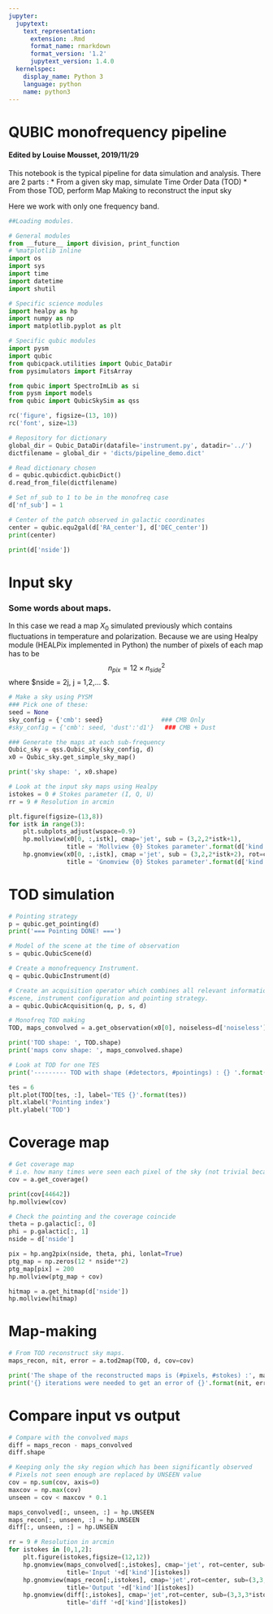 ```yaml
---
jupyter:
  jupytext:
    text_representation:
      extension: .Rmd
      format_name: rmarkdown
      format_version: '1.2'
      jupytext_version: 1.4.0
  kernelspec:
    display_name: Python 3
    language: python
    name: python3
---
```


<!-- #region -->
# QUBIC monofrequency pipeline


#### Edited by Louise Mousset, 2019/11/29

This notebook is the typical pipeline for data simulation and analysis. There are 2 parts :
* From a given sky map, simulate Time Order Data (TOD) 
* From those TOD, perform Map Making to reconstruct the input sky

Here we work with only one frequency band.
<!-- #endregion -->

```python
##Loading modules. 

# General modules
from __future__ import division, print_function
# %matplotlib inline
import os
import sys
import time
import datetime
import shutil

# Specific science modules
import healpy as hp
import numpy as np
import matplotlib.pyplot as plt

# Specific qubic modules
import pysm
import qubic
from qubicpack.utilities import Qubic_DataDir
from pysimulators import FitsArray

from qubic import SpectroImLib as si
from pysm import models
from qubic import QubicSkySim as qss

rc('figure', figsize=(13, 10))
rc('font', size=13)
```

```python
# Repository for dictionary
global_dir = Qubic_DataDir(datafile='instrument.py', datadir='../')
dictfilename = global_dir + 'dicts/pipeline_demo.dict'

# Read dictionary chosen
d = qubic.qubicdict.qubicDict()
d.read_from_file(dictfilename)

# Set nf_sub to 1 to be in the monofreq case
d['nf_sub'] = 1

# Center of the patch observed in galactic coordinates
center = qubic.equ2gal(d['RA_center'], d['DEC_center'])
print(center)

print(d['nside'])
```

# Input sky
### Some words about maps.

In this case we read a map $X_0$ simulated previously which contains fluctuations in temperature and polarization. Because we are using Healpy module (HEALPix implemented in Python) the number of pixels of each map has to be $$n_{pix} = 12 \times n_{side}^2$$ where $nside = 2\times j, \qquad j = 1,2,... $.

```python
# Make a sky using PYSM
### Pick one of these:
seed = None
sky_config = {'cmb': seed}                ### CMB Only
#sky_config = {'cmb': seed, 'dust':'d1'}   ### CMB + Dust

### Generate the maps at each sub-frequency
Qubic_sky = qss.Qubic_sky(sky_config, d)
x0 = Qubic_sky.get_simple_sky_map()

print('sky shape: ', x0.shape)

# Look at the input sky maps using Healpy
istokes = 0 # Stokes parameter (I, Q, U)
rr = 9 # Resolution in arcmin

plt.figure(figsize=(13,8))
for istk in range(3):
    plt.subplots_adjust(wspace=0.9)
    hp.mollview(x0[0, :,istk], cmap='jet', sub = (3,2,2*istk+1), 
                title = 'Mollview {0} Stokes parameter'.format(d['kind'][istk]))
    hp.gnomview(x0[0, :,istk], cmap ='jet', sub = (3,2,2*istk+2), rot=center, reso=rr, 
                title = 'Gnomview {0} Stokes parameter'.format(d['kind'][istk]))
```

# TOD simulation

```python
# Pointing strategy
p = qubic.get_pointing(d)
print('=== Pointing DONE! ===')

# Model of the scene at the time of observation
s = qubic.QubicScene(d)

# Create a monofrequency Instrument.
q = qubic.QubicInstrument(d)

# Create an acquisition operator which combines all relevant information
#scene, instrument configuration and pointing strategy. 
a = qubic.QubicAcquisition(q, p, s, d)

# Monofreq TOD making
TOD, maps_convolved = a.get_observation(x0[0], noiseless=d['noiseless'])#, convolution = True)

print('TOD shape: ', TOD.shape)
print('maps conv shape: ', maps_convolved.shape)
```

```python
# Look at TOD for one TES
print('--------- TOD with shape (#detectors, #pointings) : {} '.format(np.shape(TOD)))

tes = 6
plt.plot(TOD[tes, :], label='TES {}'.format(tes))
plt.xlabel('Pointing index')
plt.ylabel('TOD')
```

# Coverage map

```python
# Get coverage map
# i.e. how many times were seen each pixel of the sky (not trivial because of the synthetic beam)
cov = a.get_coverage()

print(cov[44642])
hp.mollview(cov)
```

```python
# Check the pointing and the coverage coincide
theta = p.galactic[:, 0]
phi = p.galactic[:, 1]
nside = d['nside']

pix = hp.ang2pix(nside, theta, phi, lonlat=True)
ptg_map = np.zeros(12 * nside**2)
ptg_map[pix] = 200
hp.mollview(ptg_map + cov)
```

```python
hitmap = a.get_hitmap(d['nside'])
hp.mollview(hitmap)
```

# Map-making

```python
# From TOD reconstruct sky maps.
maps_recon, nit, error = a.tod2map(TOD, d, cov=cov)

print('The shape of the reconstructed maps is (#pixels, #stokes) :', maps_recon.shape)
print('{} iterations were needed to get an error of {}'.format(nit, error))
```

# Compare input vs output

```python
# Compare with the convolved maps
diff = maps_recon - maps_convolved
diff.shape
```

```python
# Keeping only the sky region which has been significantly observed
# Pixels not seen enough are replaced by UNSEEN value
cov = np.sum(cov, axis=0)
maxcov = np.max(cov)
unseen = cov < maxcov * 0.1

maps_convolved[:, unseen, :] = hp.UNSEEN
maps_recon[:, unseen, :] = hp.UNSEEN
diff[:, unseen, :] = hp.UNSEEN
```

```python
rr = 9 # Resolution in arcmin
for istokes in [0,1,2]:
    plt.figure(istokes,figsize=(12,12)) 
    hp.gnomview(maps_convolved[:,istokes], cmap='jet', rot=center, sub=(3,3,3*istokes+1), reso=rr,
                title='Input '+d['kind'][istokes])
    hp.gnomview(maps_recon[:,istokes], cmap='jet',rot=center, sub=(3,3,3*istokes+2), reso=rr,
                title='Output '+d['kind'][istokes])
    hp.gnomview(diff[:,istokes], cmap='jet',rot=center, sub=(3,3,3*istokes+3), reso=rr,
                title='diff '+d['kind'][istokes])
```

```python

```

